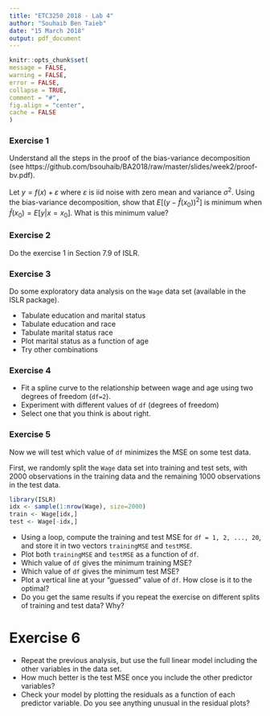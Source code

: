 ```yaml
---
title: "ETC3250 2018 - Lab 4"
author: "Souhaib Ben Taieb"
date: "15 March 2018"
output: pdf_document
---
```

  
  ```r
knitr::opts_chunk$set(
  message = FALSE,
  warning = FALSE,
  error = FALSE, 
  collapse = TRUE,
  comment = "#",
  fig.align = "center",
  cache = FALSE
)
```

### Exercise 1

Understand all the steps in the proof of the bias-variance decomposition (see https://github.com/bsouhaib/BA2018/raw/master/slides/week2/proof-bv.pdf).

Let $y = f(x) + \varepsilon$ where $\varepsilon$ is iid noise with zero mean and variance $\sigma^2$. Using the bias-variance decomposition, show that $E[(y - \hat f(x_0))^2]$ is minimum when $\hat f(x_0) = E[y | x = x_0]$.  What is this minimum value?

### Exercise 2

Do the exercise 1 in Section 7.9 of ISLR.

### Exercise 3

Do some exploratory data analysis on the `Wage` data set (available in the ISLR package).

- Tabulate education and marital status
- Tabulate education and race
- Tabulate marital status race
- Plot marital status as a function of age
- Try other combinations

### Exercise 4

- Fit a spline curve to the relationship between wage and age using two degrees of freedom (`df=2`).
- Experiment with different values of `df` (degrees of freedom) 
- Select one that you think is about right.

### Exercise 5

Now we will test which value of `df` minimizes the MSE on some test data. 

First, we randomly split the `Wage` data set into training and test sets, with 2000 observations in the training data and the remaining 1000 observations in the test data.

```r
library(ISLR)
idx <- sample(1:nrow(Wage), size=2000)
train <- Wage[idx,]
test <- Wage[-idx,]
```

- Using a loop, compute the training and test MSE for `df = 1, 2, ..., 20`, and store it in two vectors `trainingMSE` and `testMSE`.
- Plot both `trainingMSE` and `testMSE` as a function of `df`.
- Which value of `df` gives the minimum training MSE?
- Which value of `df` gives the minimum test MSE?
- Plot a vertical line at your "guessed" value of `df`. How close is it to the optimal?
- Do you get the same results if you repeat the exercise on different splits of training and test data? Why?

# Exercise 6
  
- Repeat the previous analysis, but use the full linear model including the other variables in the data set.
- How much better is the test MSE once you include the other predictor variables?
- Check your model by plotting the residuals as a function of each predictor variable. Do you see anything unusual in the residual plots?
  